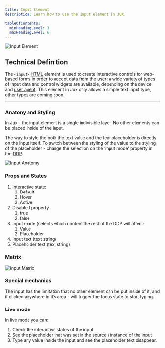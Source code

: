 ```yaml
---
title: Input Element
description: Learn how to use the Input element in JUX.

tableOfContents:
  minHeadingLevel: 3
  maxHeadingLevel: 6
---
```



<Image src={inputElement} alt="Input Element" />

## Technical Definition
The `<input>` [HTML](https://developer.mozilla.org/en-US/docs/Web/HTML) element is used to create interactive controls for web-based forms in order to accept data from the user; a wide variety of types of input data and control widgets are available, depending on the device and [user agent](https://developer.mozilla.org/en-US/docs/Glossary/User_agent). This element in Jux only allows a simple text input type, other types are coming soon.

---

### Anatony and Styling

In Jux - the input element is a single indivisible layer. No other elements can be placed inside of the input.

The way to style the both the text value and the text placeholder is directly on the input itself. To switch between the styling of the value to the styling of the placeholder - change the selection on the ‘input mode’ property in the [DDP](/designers/dynamic-design-panel).

<Image src={inputAnatomy} alt="Input Anatomy" />

### Props and States

1. Interactive state:
    1. Default
    2. Hover
    3. Active
2. Disabled property
    1. true
    2. false
3. Input mode (selects which content the rest of the DDP will affect:
    1. Value
    2. Placeholder
4. Input text (text string)
5. Placeholder text (text string)

### Matrix

<Image src={inputMatrix} alt="Input Matrix" />

### Special mechanics

The input has the limitation that no other element can be put inside of it, and if clicked anywhere in it’s area - will trigger the focus state to start typing.

### Live mode

In live mode you can:

1. Check the interactive states of the input
2. See the placeholder that was set in the source / instance of the input
3. Type any value inside the input and see the placeholder text disappear.